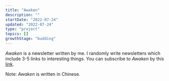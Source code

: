 ```yaml
---
title: "Awaken"
description: ""
startDate: "2022-07-24"
updated: "2022-07-24"
type: "project"
topics: []
growthStage: "budding"
---
```


*Awaken*  is a newsletter written by me. I randomly write newsletters which include 3-5 links to interesting things.
You can subscribe to *Awaken*  by this [link](https://www.getrevue.co/profile/harveyq).

Note: *Awaken*  is written in Chinese.